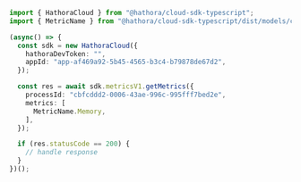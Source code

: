 ```typescript GetMetrics.ts
import { HathoraCloud } from "@hathora/cloud-sdk-typescript";
import { MetricName } from "@hathora/cloud-sdk-typescript/dist/models/components";

(async() => {
  const sdk = new HathoraCloud({
    hathoraDevToken: "",
    appId: "app-af469a92-5b45-4565-b3c4-b79878de67d2",
  });

  const res = await sdk.metricsV1.getMetrics({
    processId: "cbfcddd2-0006-43ae-996c-995fff7bed2e",
    metrics: [
      MetricName.Memory,
    ],
  });

  if (res.statusCode == 200) {
    // handle response
  }
})();
```
